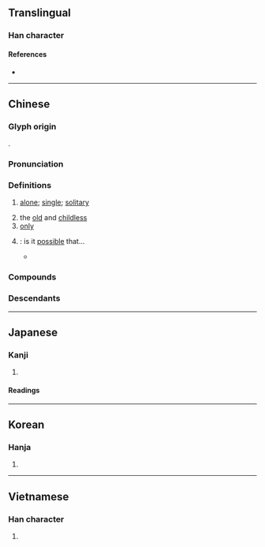 {{also|独}}
{{character info/new}}
==Translingual==
{{ja-forms|[[独]]|[[独]]|獨}}

===Han character===
{{Han char|rn=94|rad=犬|as=13|sn=16|four=46227|canj=KHWLI|ids=⿰犭蜀}}

====References====
* {{Han ref|kx=0719.250|dkj=20725|dj=1130.230|hdz=21372.030|uh=7368|ud=29544|bh=BF57|bd=48983}}

----

==Chinese==
{{zh-forms|s=独}}

===Glyph origin===
{{Han etym}}
{{Han compound|犬|蜀|c1=s|c2=p|ls=psc}}.

===Pronunciation===
{{zh-pron
|m=dú
|m-s=
|c=duk6
|c-t=
|g=
|h=pfs=thu̍k
|j=
|mb=dŭ
|md=dṳ̆k
|mn=ta̍k/to̍k
|mn_note=ta̍k - vernacular; to̍k - literary
|mn-t=dag8/dog8
|mn-t_note=dag8 - vernacular; dog8 - literary
|w=
|x=
|mc=y
|oc=y
|cat=a,n,adv
}}

===Definitions===
{{zh-hanzi}}

# [[alone]]; [[single]]; [[solitary]]
#: {{zh-x|獨自|by oneself}}
#: {{zh-x|獨奏|solo}}
# the [[old]] and [[childless]]
# [[only]]
#: {{zh-x|不獨|not only}}
#: {{zh-x|唯獨|only; all except}}
# {{lb|zh|literary}} {{n-g|Indicates a rhetorical question}}: is it [[possible]] that...
#: {{zh-syn|難道}}
#* {{zh-x|子 獨 不 見 狸 狌{shēng} 乎？|'''Have''' you '''not''' seen a wildcat or a weasel?|CL|ref=Zhuangzi}}

===Compounds===
{{zh-der|一枝獨秀|獨奏:solo|幽獨|唯吾獨尊|小姑獨處|匠心獨運|慎獨|匠心獨具|單人獨馬|千古獨步|單獨|微獨|巋然獨存|唯我獨尊|慧眼獨具|惸獨|合獨|情有獨鍾|得天獨厚|司法獨立|塊然獨處|單獨行為|孤眠獨宿|唯獨|千載獨步|專斷獨行|奮身獨步|獨弦琴|吃獨食|各自獨立|單打獨鬥|孤獨園|唱獨角戲|孤衾獨枕|大權獨攬|壟斷獨登|孤獨|不獨|向隅獨泣|古調獨彈|獨有|獨到|獨攬|獨步一時|獨語|獨占鼇頭|獨門|獨幕劇|獨居|獨行大盜|獨宿|獨具一格|獨角戲|獨挑|獨腳戲|獨擅勝場|獨占|獨善|獨特|江東獨步|獨立語|獨斷專行|打獨磨|獨院|獨處|獨木舟|獨行獨斷|獨抒性靈|特立獨行|無獨有偶|獨具慧眼|矜寡孤獨|獨木橋|獨樹一格|獨立國|獨當|獨根孤種|獨身主義|獨生女|獨行俠|獨生子|獨行其是|獨霸一方|獨創|獨身|獨到之見|獨領風騷|獨學孤陋|獨當一面|獨自個|獨力難支|獨見|推群獨步|獨曲|獨斷獨行|獨到之處|獨木船|獨眼龍|獨具匠心|獨生|獨占花魁|獨吞|獨軌鐵路|獨持異議|獨峙|獨醒|獨樹一幟|眾醉獨醒|獨吟|獨覺|獨學寡聞|獨白|獨裁|獨木不林|獨自|獨出機杼|獨秀|獨一無二|矜貧恤獨|獨步當時|獨龍族|獨霸|獨闢蹊徑|獨門絕活|獨門獨院|獨門子貨|獨門兒|獨鍾|獨酌|獨輪車|獨資|獨角赦書|獨裁者|獨行其道|獨行|獨腳腿|獨立自主|獨立宣言|獨立不群|獨立|獨步天下|獨步|獨樂樂|獨木難支|獨排眾議|獨掌|獨捐|獨往|獨弦哀歌|獨居監禁|獨家生意|獨家報導|獨守尺寸|獨夫民賊|獨夫|獨垂青盼|獨善其身|獨吃自痾|獨占鰲頭|獨占資本|獨力難持|獨力|獨創一格|獨出心裁|獨來獨往|獨享權益|獨享|獨體|獨立千古|獨唱|獨家新聞|獨子|煢獨|獨斷|獨守空房|獨家|民賊獨夫|獨大|獨獨|獨具隻眼|獨往獨來|譙周獨笑|統獨|踽踽獨行|絕世獨立|鼇頭獨占|非獨|鰲頭獨占|聯合獨占|隻眼獨具|遺世獨立|金雞獨立|超然獨處|超然獨立|鰥寡孤獨|獨沽一味|失獨}}

===Descendants===
{{CJKV||j=独|どく|독|độc}}

----

==Japanese==
{{ja-kanji forms|独|獨}}

===Kanji===
{{ja-kanji|grade=|rs=犬13|shin=独}}

# {{rfdef|ja|sort=犬13}}

====Readings====
{{ja-readings
|goon=どく
|kanon=とく
|kun=ひと-り
}}

----

==Korean==

===Hanja===
{{ko-hanja|hangeul=독|eumhun=|rv=dok|mr=tok|y=tok}}

# {{rfdef|ko|sort=犬13}}

----

==Vietnamese==

===Han character===
{{vi-hantu|[[độc]], [[dọc]]|rs=犬13}}

# {{rfdef|vi|sort=犬13}}